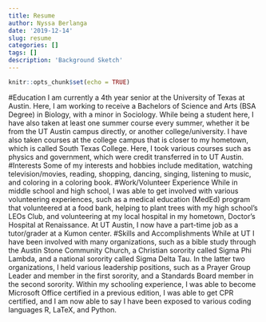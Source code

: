 ```yaml
---
title: Resume
author: Nyssa Berlanga
date: '2019-12-14'
slug: resume
categories: []
tags: []
description: 'Background Sketch'
---
```

```r
knitr::opts_chunk$set(echo = TRUE)
```
#Education
I am currently a 4th year senior at the University of Texas at Austin. Here, I am working to receive a Bachelors of Science and Arts (BSA Degree) in Biology, with a minor in Sociology. While being a student here, I have also taken at least one summer course every summer, whether it be from the UT Austin campus directly, or another college/university. I have also taken courses at the college campus that is closer to my hometown, which is called South Texas College. Here, I took various courses such as physics and government, which were credit transferred in to UT Austin. 
#Interests
Some of my interests and hobbies include meditation, watching television/movies, reading, shopping, dancing, singing, listening to music, and coloring in a coloring book.
#Work/Volunteer Experience
While in middle school and high school, I was able to get involved with various volunteering experiences, such as a medical education (MedEd) program that volunteered at a food bank, helping to plant trees with my high school's LEOs Club, and volunteering at my local hospital in my hometown, Doctor's Hospital at Renaissance. At UT Austin, I now have a part-time job as a tutor/grader at a Kumon center. 
#Skills and Accomplishments
While at UT I have been involved with many organizations, such as a bible study through the Austin Stone Community Church, a Christian sorority called Sigma Phi Lambda, and a national sorority called Sigma Delta Tau. In the latter two organizations, I held various leadership positions, such as a Prayer Group Leader and member in the first sorority, and a Standards Board member in the second sorority. Within my schooling experience, I was able to become Microsoft Office certified in a previous edition, I was able to get CPR certified, and I am now able to say I have been exposed to various coding languages R, LaTeX, and Python.